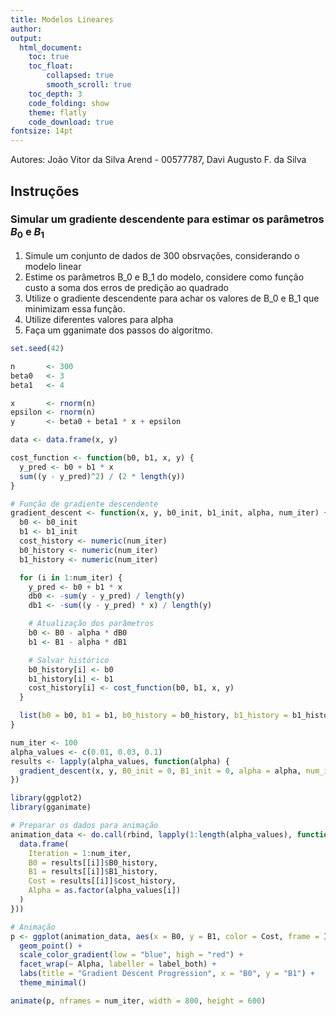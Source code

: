 ```yaml
---
title: Modelos Lineares
author:
output:
  html_document:
    toc: true
    toc_float:
        collapsed: true
        smooth_scroll: true
    toc_depth: 3
    code_folding: show
    theme: flatly
    code_download: true
fontsize: 14pt
---
```


Autores: João Vitor da Silva Arend - 00577787,
Davi Augusto F. da Silva

## Instruções
### Simular um gradiente descendente para estimar os parâmetros $B_0$ e $B_1$

1. Simule um conjunto de dados de 300 obsrvações, considerando o modelo linear
2. Estime os parâmetros B_0 e B_1 do modelo, considere como função custo a soma dos erros de predição ao quadrado
3. Utilize o gradiente descendente para achar os valores de B_0 e B_1 que minimizam essa função.
4. Utilize diferentes valores para alpha
5. Faça um gganimate dos passos do algoritmo.

```r
set.seed(42)

n       <- 300
beta0   <- 3
beta1   <- 4

x       <- rnorm(n)
epsilon <- rnorm(n)
y       <- beta0 + beta1 * x + epsilon

data <- data.frame(x, y)
```

```r

cost_function <- function(b0, b1, x, y) {
  y_pred <- b0 + b1 * x
  sum((y - y_pred)^2) / (2 * length(y))
}

# Função de gradiente descendente
gradient_descent <- function(x, y, b0_init, b1_init, alpha, num_iter) {
  b0 <- b0_init
  b1 <- b1_init
  cost_history <- numeric(num_iter)
  b0_history <- numeric(num_iter)
  b1_history <- numeric(num_iter)

  for (i in 1:num_iter) {
    y_pred <- b0 + b1 * x
    db0 <- -sum(y - y_pred) / length(y)
    db1 <- -sum((y - y_pred) * x) / length(y)

    # Atualização dos parâmetros
    b0 <- B0 - alpha * dB0
    b1 <- B1 - alpha * dB1

    # Salvar histórico
    b0_history[i] <- b0
    b1_history[i] <- b1
    cost_history[i] <- cost_function(b0, b1, x, y)
  }

  list(b0 = b0, b1 = b1, b0_history = b0_history, b1_history = b1_history, cost_history = cost_history)
}

```

```r

num_iter <- 100
alpha_values <- c(0.01, 0.03, 0.1)
results <- lapply(alpha_values, function(alpha) {
  gradient_descent(x, y, B0_init = 0, B1_init = 0, alpha = alpha, num_iter = num_iter)
})

```

```r

library(ggplot2)
library(gganimate)

# Preparar os dados para animação
animation_data <- do.call(rbind, lapply(1:length(alpha_values), function(i) {
  data.frame(
    Iteration = 1:num_iter,
    B0 = results[[i]]$B0_history,
    B1 = results[[i]]$B1_history,
    Cost = results[[i]]$cost_history,
    Alpha = as.factor(alpha_values[i])
  )
}))

# Animação
p <- ggplot(animation_data, aes(x = B0, y = B1, color = Cost, frame = Iteration)) +
  geom_point() +
  scale_color_gradient(low = "blue", high = "red") +
  facet_wrap(~ Alpha, labeller = label_both) +
  labs(title = "Gradient Descent Progression", x = "B0", y = "B1") +
  theme_minimal()

animate(p, nframes = num_iter, width = 800, height = 600)

```